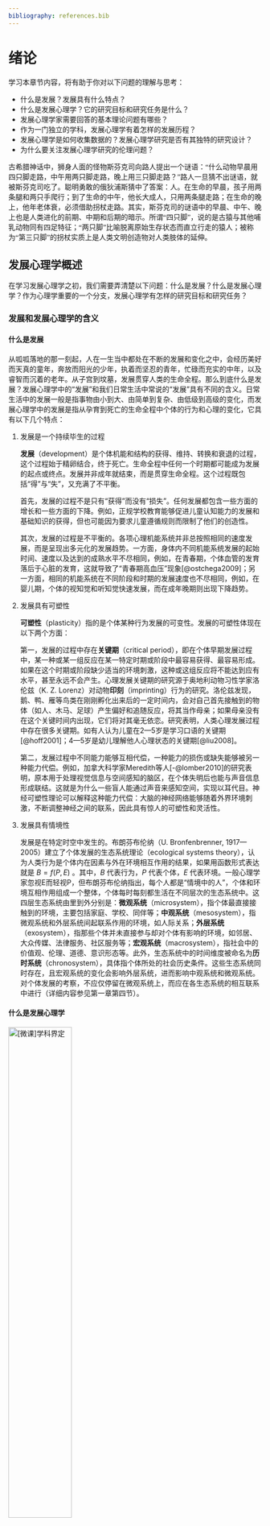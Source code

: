 ```yaml
---
bibliography: references.bib
---
```


# 绪论 {.unnumbered}

学习本章节内容，将有助于你对以下问题的理解与思考：

-   什么是发展？发展具有什么特点？
-   什么是发展心理学？它的研究目标和研究任务是什么？
-   发展心理学家需要回答的基本理论问题有哪些？
-   作为一门独立的学科，发展心理学有着怎样的发展历程？
-   发展心理学是如何收集数据的？发展心理学研究是否有其独特的研究设计？
-   为什么要关注发展心理学研究的伦理问题？

::: {.callout-tip appearance="minimal" style="font-family: 'fangsong';"}
古希腊神话中，狮身人面的怪物斯芬克司向路人提出一个谜语：“什么动物早晨用四只脚走路，中午用两只脚走路，晚上用三只脚走路？”路人一旦猜不出谜语，就被斯芬克司吃了。聪明勇敢的俄狄浦斯猜中了答案：人。在生命的早晨，孩子用两条腿和两只手爬行；到了生命的中午，他长大成人，只用两条腿走路；在生命的晚上，他年老体衰，必须借助拐杖走路。其实，斯芬克司的谜语中的早晨、中午、晚上也是人类进化的前期、中期和后期的暗示。所谓“四只脚”，说的是古猿与其他哺乳动物同有四足特征；“两只脚”比喻脱离原始生存状态而直立行走的猿人；被称为“第三只脚”的拐杖实质上是人类文明创造物对人类肢体的延伸。
:::

## 发展心理学概述

在学习发展心理学之初，我们需要弄清楚以下问题：什么是发展？什么是发展心理学？作为心理学重要的一个分支，发展心理学有怎样的研究目标和研究任务？

### 发展和发展心理学的含义

#### 什么是发展

从呱呱落地的那一刻起，人在一生当中都处在不断的发展和变化之中，会经历美好而天真的童年，奔放而阳光的少年，执着而坚忍的青年，忙碌而充实的中年，以及睿智而沉着的老年。从子宫到坟墓，发展贯穿人类的生命全程。那么到底什么是发展？发展心理学中的“发展”和我们日常生活中常说的“发展”具有不同的含义。日常生活中的发展一般是指事物由小到大、由简单到复杂、由低级到高级的变化，而发展心理学中的发展是指从孕育到死亡的生命全程中个体的行为和心理的变化，它具有以下几个特点：

1.  发展是一个持续毕生的过程

    **发展**（development）是个体机能和结构的获得、维持、转换和衰退的过程，这个过程始于精卵结合，终于死亡。生命全程中任何一个时期都可能成为发展的起点或终点。发展并非成年就结束，而是贯穿生命全程。这个过程既包括“得”与“失”，又充满了不平衡。

    首先，发展的过程不是只有“获得”而没有“损失”。任何发展都包含一些方面的增长和一些方面的下降。例如，正规学校教育能够促进儿童认知能力的发展和基础知识的获得，但也可能因为要求儿童遵循规则而限制了他们的创造性。

    其次，发展的过程是不平衡的。各项心理机能系统并非总按照相同的速度发展，而是呈现出多元化的发展趋势。一方面，身体内不同机能系统发展的起始时间、速度以及达到的成熟水平不尽相同，例如，在青春期，个体血管的发育落后于心脏的发育，这就导致了“青春期高血压”现象[@ostchega2009]；另一方面，相同的机能系统在不同阶段和时期的发展速度也不尽相同，例如，在婴儿期，个体的视知觉和听知觉快速发展，而在成年晚期则出现下降趋势。

2.  发展具有可塑性

    **可塑性**（plasticity）指的是个体某种行为发展的可变性。发展的可塑性体现在以下两个方面：

    第一，发展的过程中存在**关键期**（critical period），即在个体早期发展过程中，某一种或某一组反应在某一特定时期或阶段中最容易获得、最容易形成。如果在这个时期或阶段缺少适当的环境刺激，这种或这组反应将不能达到应有水平，甚至永远不会产生。心理发展关键期的研究源于奥地利动物习性学家洛伦兹（K. Z. Lorenz）对动物**印刻**（imprinting）行为的研究。洛伦兹发现，鹅、鸭、雁等鸟类在刚刚孵化出来后的一定时间内，会对自己首先接触到的物体（如人、木马、足球）产生偏好和追随反应，将其当作母亲；如果母亲没有在这个关键时间内出现，它们将对其毫无依恋。研究表明，人类心理发展过程中存在很多关键期。如有人认为儿童在2—5岁是学习口语的关键期[@hoff2001]；4—5岁是幼儿理解他人心理状态的关键期[@liu2008]。

    第二，发展过程中不同能力能够互相代偿，一种能力的损伤或缺失能够被另一种能力代偿。例如，加拿大科学家Meredith等人[-@lomber2010]的研究表明，原本用于处理视觉信息与空间感知的脑区，在个体失明后也能与声音信息形成联结。这就是为什么一些盲人能通过声音来感知空间，实现以耳代目。神经可塑性理论可以解释这种能力代偿：大脑的神经网络能够随着外界环境刺激，不断调整神经之间的联系，因此具有惊人的可塑性和灵活性。

3.  发展具有情境性

    发展是在特定时空中发生的。布朗芬布伦纳（U. Bronfenbrenner, 1917—2005）建立了个体发展的生态系统理论（ecological systems theory），认为人类行为是个体内在因素与外在环境相互作用的结果，如果用函数形式表达就是 $B = f(P, E)$ 。其中，$B$ 代表行为，$P$ 代表个体，$E$ 代表环境。一般心理学家忽视E而轻视P，但布朗芬布伦纳指出，每个人都是“情境中的人”，个体和环境互相作用组成一个整体，个体每时每刻都生活在不同层次的生态系统中。这四层生态系统由里到外分别是：**微观系统**（microsystem），指个体最直接接触到的环境，主要包括家庭、学校、同伴等；**中观系统**（mesosystem），指微观系统和外层系统间起联系作用的环境，如人际关系；**外层系统**（exosystem），指那些个体并未直接参与却对个体有影响的环境，如邻居、大众传媒、法律服务、社区服务等；**宏观系统**（macrosystem），指社会中的价值观、伦理、道德、意识形态等。此外，生态系统中的时间维度被命名为**历时系统**（chronosystem），具体指个体所处的社会历史条件。这些生态系统同时存在，且宏观系统的变化会影响外层系统，进而影响中观系统和微观系统。对个体发展的考察，不应仅停留在微观系统上，而应在各生态系统的相互联系中进行<!--FIXME-->（详细内容参见第一章第四节）。

#### 什么是发展心理学

::: {.column-margin}
[![\[微课\]学科界定](images/学科界定.png){fig-align="left" width="50%"}](https://abooks.hep.com.cn/h5/resource/detail?resourceId=63fc6ff1d95ce24aac9d6d2b&projectId=pBbXeozAi)
:::

**发展心理学**（developmental psychology）是心理学的一个分支，具有广义和狭义之分。广义的发展心理学是研究心理发展及其规律的学科，它以系统的眼光来考察生命的变化过程或者动物的进化过程，探讨人的心理如何从原始、低级的状态演化到现代、高级的状态。比较心理学和民族心理学都属于广义的发展心理学范畴：比较心理学主要研究动物心理的演化历程，以描绘动物演化过程中心理发展的总体图景；民族心理学主要研究生活在不同社会历史阶段的各个民族的心理并加以对比，以勾勒人类心理发展的总体轮廓。

通常所说的发展心理学指的是狭义的发展心理学，即个体发展心理学。它探究从胎儿期开始一直到衰老死亡的全过程，个体的能力、情感和社会交往等各方面如何从低级水平向高级水平变化发展。发展心理学尤其注重探究各个年龄阶段的心理特征，关注个体心理从一个年龄阶段发展到另一个年龄阶段的规律，具体包括婴幼儿心理学、儿童心理学、青年心理学、中年心理学和老年心理学。

发展心理学采用科学的方法，对成长、变化和稳定性进行研究。发展心理学家可以采用横向和纵向的视角来考察、研究个体的毕生发展。采用横向视角，发展心理学家将关注人的毕生发展的多个主题，包括**生理发展**（physical development）、**认知发展**（cognitive development）、**人格发展**（personality development）和**社会性发展**（social development）等方面[@feldman2021]。关注生理发展的发展心理学家侧重考察身体构造随年龄发展变化的规律以及影响因素。例如，营养良好对儿童生长速度的影响。关注认知发展的心理学家侧重考察学习、记忆、问题解决和智力等问题。例如，个体如何对生命早期的经历进行回忆，或者智力在不同生命阶段的变化。关注人格发展的心理学家侧重考察生命过程中个体气质与性格的可变性和稳定性等问题。关注社会性发展的心理学家侧重考察个体在生命全程中与他人互动及其社会关系的发展、变化和保持等问题。采用纵向视角，发展心理学家往往关注特定的年龄范畴。如将个体发展过程划分为如下几个年龄阶段：产前期（从受孕到出生）、婴儿期（出生到3岁）、幼儿期（也称学前期，3—6岁）、儿童中期（6—12岁）、少年期（12—20岁）、成年早期（20—40岁）、成年中期（40—60岁）、成年晚期（60岁至生命终止）。这种年龄阶段的划分得到了发展心理学家的广泛接受。同时必须承认，在不同的时代和文化背景下，对年龄阶段的具体划分会有所差异。

### 发展心理学的研究目标和研究任务

发展心理学探讨心理发生和发展的规律，是一门基础学科；同时，发展心理学既服务于教育、医疗、干预等实践领域，具有重要的应用价值。发展心理学的研究目标和研究任务可以归纳为五个方面：

#### 描述心理发展的规律和模式

描述个体心理发展过程中的规律、特点和模式是发展心理学研究最基本的目标和任务，也是一切发展心理学研究的前提。发展心理学家致力于寻找有效的方式来测量个体智力、社会性和人格等方面的变化。例如，研究发现，成人对亲密关系的满意度在20—30岁达到顶峰后开始下降，在40岁时达到低谷后又开始上升，到成年晚期趋于稳定[@bühler2021]。

#### 揭示心理发展的原因和机制

随着年龄的增长，个体的生理、认知、人格和社会性等方面都会发展和变化。那么，这些发展和变化的原因是什么？发展心理学家不仅要解决“是什么”的问题，还要解决“为什么”的问题。研究者在数据和资料的基础上，提出各种假设，通过进一步的观察和实验，验证或构建理论，从而揭示心理发展的原因和机制。例如，很多心理学家对于语言的产生非常好奇，有的研究者认为语言的产生是模仿和强化的结果，而著名心理学家乔姆斯基（A. N. Chomsky, 1928—）提出，人类通过系统遗传获得了一个先天语言获得装置，个体只要将这个先天语言获得装置暴露在恰当的语言环境下使其激活，就能获得语言能力。

#### 测量和解释个体差异

虽然个体在生命全程中会经历相似的发展阶段，其发展变化的模式也是相同的，但不同个体心理发展的速度、所能达到的水平、各种心理过程和行为特点等，并不相同。例如，从能力发展速度上看，有的人早慧，有的人则大器晚成；从能力水平上看，有的人在某方面出众，有的人则表现平庸；从性格特点上看，有的人易挑衅攻击，有的人则合作助人……如何测量和解释这些个体差异也是发展心理学的研究目标和研究任务。

#### 探究不同环境对发展的影响

所有的发展都是在具体的时间和空间中发生的，发展的水平和程度会受到个体所处环境的影响。人们都生活、成长于特定的社会与文化环境中，因此个体的发展过程必然会打上特定社会与文化环境的烙印。例如，研究发现，鄂伦春族生活在大兴安岭和小兴安岭地区，森林被茂密，森林环境和北方寒冷的生态压力使鄂伦春族人养成了较强的独立性和高水平的空间分析能力，从而发展出良好的视空间工作记忆能力[@wang2018]。不同的物质生活和教育条件也使儿童的心理发展水平发生变化，如当前普遍存在的“成熟期提前”现象，就是因为物质生活条件的改善，青少年生理发育普遍提前，相应的心理年龄特征也提前出现。

#### 帮助和指导儿童的发展

我国著名心理学家林崇德指出，发展心理学研究一定要为教育服务。无论是描述心理发展的规律和模式、揭示心理发展的原因和机制，还是测量和解释个体差异、探究不同环境对发展的影响，都是为了更好地服务于个体的成长和发展。首先，发展心理学的研究有助于个体更好地度过每一个发展阶段。例如，传统观念认为母亲在儿童教育中具有绝对作用，研究则表明父亲的教养行为对于儿童认知、语言和气质的发展也有重要的影响[@therole2010]。其次，发展心理学致力于解决个体在发展中遇到的困难或障碍。比如，孤独症是一种普遍性发展障碍，相关领域的发展心理学家就致力于探究孤独症个体的患病原因和改善症状的方法。最后，发展心理学的研究旨在主动塑造和引导个体发展的结果。运用规律来引导个体发展是发展心理学研究的最高目标。主动塑造和引导指的是根据科学理论控制某些变量的决定条件，或创设一定的情境，使研究对象产生理论预期的改变或者发展。例如，学校和家庭可以根据强化理论来增加儿童的亲社会行为，减少其攻击行为。

## 发展心理学的若干理论问题

发展心理学家在描述和解释个体发展过程中的各种现象时，需要面对和回答一些基本的理论问题，其中包括：发展是遗传决定的还是环境决定的？个体是主动发展的还是被动发展的？发展的规律是普遍的还是特殊的？发展的过程是连续的还是阶段的？

### 遗传与环境的问题

到底是“龙生龙，凤生凤，老鼠生儿会打洞”，还是“一龙九种，种种各别”？长期以来，关于遗传与环境在发展中的作用，研究者存在着激烈的争论，这个争论也被称为“先天与后天之争”“成熟与学习之争”“生物因素与社会因素之争”。遗传决定论者强调遗传决定发展，认为基因控制并决定着发展的一切方面，完全否认环境的作用。遗传决定论者以优生学创始人高尔顿（F. Galton, 1822—1911）为代表，他认为个体的发展及其品质早在生殖细胞的某种因子中就决定了，发展只是内在因素的自然展开，环境与教育仅起到引发的作用。他在《遗传与优生》一书中写道：一个人的能力是由遗传而来的，其受遗传决定的程度就像有机体的形态和组织由遗传决定一样。环境决定论者则认为环境决定发展，完全否认遗传的作用。环境决定论者以行为主义创始人华生（J. B. Watson, 1878—1958）为代表。华生有一段著名的言论：给我一打健康的婴儿和一个我可以给予特殊培养的环境，我保证从他们中间任意选择一个婴儿，都可以训练成任何一种专家——医生、律师、艺术家、商人，而不管他的天赋、爱好、能力、倾向性以及他的种族等。

::: {.column-margin}
[![\[微课\]原则问题与年龄线索](images/原则问题与年龄线索.png){fig-align="left" width="50%"}](https://abooks.hep.com.cn/h5/resource/detail?resourceId=63fc7040d95ce24aac9d6d35&projectId=pBbXeozAi)
:::

但是绝对的遗传决定论和极端的环境决定论都无法完全解释儿童心理发展过程中的各种现象，从而逐渐失去了影响力。事实证明，个体的心理发展不可能完全排除遗传的作用，也不可能没有环境的作用，单纯由遗传决定或由环境决定的心理发展几乎是不存在的。于是，既承认遗传影响又承认环境影响的共同决定论出现了，其代表人物斯特恩（L. W. Stern, 1871—1938）认为，人类心理的发展是由遗传素质和环境影响共同决定的。斯特恩在《早期儿童心理学》一书中提到，儿童的发展并非单纯天赋本能的渐次显现，也非只受外界影响，而是内在本性和外界条件共同作用。虽然两种因素同为发展不可缺少的成分，但是所占比重因情而异。尽管斯特恩的观点同时考虑了遗传和环境的作用，但这是一种比较机械的折中主义发展观。

事实上，遗传与环境、先天与后天、基因与社会的交互作用是非常复杂的，没有一个固定的公式能够预测遗传与环境将对某个特定的个体产生多大的效力。这种复杂性体现在以下三个方面：

首先，遗传与环境对心理发展的作用在个体发展的不同领域和不同阶段是不一样的。在发展初期，对于一些简单的初级心理机能（如感知、动作、语言等），遗传与成熟的作用较大；而较复杂的高级心理机能（如抽象思维能力、道德、情感等）则往往更多地受到环境和教育的制约[@bouchard2004]。

其次，环境对心理特性或行为的发展所起的作用，往往有赖于这种心理特性或行为的遗传基础。个体心理发展的内部条件（如遗传基础、成熟水平等）不同，环境的作用就不同。同样，遗传作用也依赖环境因素。例如，在1—3岁语言发展的关键期内，丰富的语言环境将对儿童的语言发展产生很好的促进作用，而错过这个时期再为儿童提供同样的语言刺激，将难以帮助儿童获得相应的语言能力的发展。

最后，遗传与环境对心理发展的作用可以理解为发展的可能性与现实性之间的辩证关系。个体的遗传基础决定了发展的可能范围，而环境与教育决定了个体发展的现实水平。潜在的可能性转化为现实能力离不开环境与教育的作用。一般情况下，正常健康的儿童的发展可能性是相当大的。从这个意义上说，环境对个体的发展将起到更重要的作用。

::: {.callout-note icon="false" collapse="true" title="专栏" style="font-family: 'fangsong';"}
## 道德和基因

进入21世纪后，基因研究在世界范围内方兴未艾，基因的作用再次受到研究者的重视。不仅一些基本的生理特征，如身高、体重、肤色等在很大程度上是由基因决定的，甚至一些高级的社会情感和特征也受到基因的影响。研究发现，无论是美德还是自私，都可以从基因中找到根源。

研究表明，道德判断（判断一种行为是道德的或者是不道德的）与基因有着紧密的关系。在一个经典的道德判断任务——扳道岔任务中，想象自己站在一个分叉的铁路口，分岔路口的一边有5个人，另一边有1个人，一辆列车正隆隆地驶向5个人的方向。此时，你的手中握着一个开关，可以改变火车的轨道。是让火车继续行驶撞伤5个人，还是扳动开关改变火车的行驶方向而伤害另一边的1个人？哪一种选择更符合道德呢？结果发现，道德判断的倾向与5-羟色胺转运蛋白基因的多态性有关：具有长型5-羟色胺转运蛋白基因的个体更愿意选择牺牲1个人来保全5个人，他们认为这是更好的道德选择；具有短型5-羟色胺转运蛋白基因的个体则倾向于认为伤害1个人以救5个人与道德无关[@marsh2011]。其他研究发现，催产素受体基因（OXTR）的多态性（rs237889）与道德判断有关。具体来说，C/C基因型的个体更多地认为牺牲1个人来保全5个人是更好的道德选择，T/T基因型的个体则更多地选择不伤害任何人[@bernhard2016]。

基因对道德的影响不仅体现在人类身上，甚至可以追溯到单细胞生物。早在微生物阶段就出现了“利他主义者”和“自私者”。一些生理学家发现，某些细菌的单个基因足以控制其“自私性”。如果这种基因被“关闭”，在营养匮乏的环境中，这些细菌就会放慢新陈代谢的速度和繁殖率；而如果这种基因被“打开”，这些细菌就会不顾一切地吞噬食物，直到耗尽环境中的所有营养，甚至以其他死掉的细菌为食。更有趣的是，对于野外的这种细菌来说，这些基因是自动“关闭”的。一旦将这些细菌放在培养皿中并且切断它们的食物供应，很快（约4 天）就会出现一些“自私”的突变体，它们会疯狂消耗剩余的食物，然后和其他细菌一起饿死[@liti2009]。
:::

### 主动性与被动性的问题

无论是遗传决定论还是环境决定论，都没有把儿童看成主动的个体，因此忽视了儿童自身的能动性。事实上，个体不仅受基因和环境的影响而被动地发展，还主动地影响周围的环境。个体对环境的主动影响早在胎儿期就开始了。研究表明，人类胎儿已经非常活跃，不仅会吮吸自己的大拇指，摇晃脐带，甚至会通过抓住或者放开脐带来调节氧气量。随着年龄增长，在获得更多的能力和经验的基础上，个体能够更加有效地控制和改变自己的发展路径。“遗传–环境–行为表现”的关系随个体年龄的发展而变化，并具体表现为具有不同主动性的三种形式。

第一种为**被动式**（passive）影响，指个体被动地接受遗传因素和环境因素的影响。例如，胎儿在子宫内的发育主要是一种被动式影响。被动式影响的作用将随个体年龄的增长而减弱。

第二种为**唤起式**（evocative）影响，是指个体的遗传特质影响了作用于其自身的环境因素。也就是说，具有不同遗传特征的个体，可能会唤起不同的环境反应。例如，性格比较活泼和乐于合作的儿童更易得到父母、教师及其他社会成员的关注，更易与外界环境相互作用。这种唤起式影响在个体的整个发展过程中将持续存在。

第三种为**主动式**（active）影响，是指个体在其遗传特征的影响下，对环境进行有目的的选择、改变与创造。个体总是倾向于选择那些自己能适应的环境，其结果将导致个体在发展的方向与程度上表现出差异。例如，外向者所寻求的环境与内向者可能截然不同。随着年龄的增长，主动式影响的作用将越来越大。

在进行发展研究的时候，只有将人看成一个充满主动性的主体，尊重人的各种独特的心理特点，重视开发个体的“优势领域”，才能充分发挥个体自身的积极性与主动性。

### 普遍性与特殊性的问题

个体心理发展的总趋势和各个具体的心理过程的发展，都要遵循一定的客观规律，这些规律是根据某一群体的平均水平得到的，反映了特定群体共同的发展特点。所谓发展的“里程碑”指的就是这一点。发展的普遍性是指个体心理发展要遵循具有普遍性的发展规律。发展心理学的学科任务正是尽可能准确地揭示这些规律，从而让人类更好地利用这些规律。

发展心理学为我们揭示的普遍规律只是一种理性的认识框架，并不是心理发展的目标和标准。事实上，现实的个体发展要比理论描述得更丰富、更具体、更生动。除了遵循普遍的和一般的规律，个体心理发展还具有特殊性。发展的特殊性是指发展中的个体在功能、特征和行为上会表现出多样性，呈现出个体之间的差异。个体差异贯穿心理发展的各个方面、各个阶段。由于个体的生物学基础不同，所面临的任务不同，已有的经验不同，支持其学习活动的人际关系不同，因此个体完成任务的方式不同，所习得的技能和发展情况也就不同；个体在发展速度、最终达到的发展水平、发展领域等方面总是存在较大的差异。也就是说，发展的特殊性是遗传因素、环境因素和个体自身心理因素综合作用的结果。当代发展心理学强调尊重个体发展的差异性，重视个体心理发展的个体性，也就是承认发展的多元性，承认不同发展条件（包括不同生理条件）、不同社会环境、不同文化对个体心理发展的作用。

### 连续性与阶段性的问题

回想我们自己成长过程中所经历的变化，这些变化是逐渐发生的还是突然发生的？关于这个问题的争论，实际关系的是发展的实质：发展到底是量的变化还是质的变化？实际上，人的一生是一个不断由量变到质变、再到新的量变的过程，这使得个体心理发展表现出连续性与阶段性。

一方面，发展是连续的呈现**量的变化**（quantitative change），是指程度和数量的变化。例如儿童的记忆能力会随着年龄的增长而逐渐提升，儿童对周围世界的认识也会越来越深刻。另一方面，发展各个时期都表现出固有的特征，呈现出质变的阶段性。发展中质的变化（qualitative change）是指个体在结构或者组织上产生的重要或者根本的差异。例如处于前言语阶段的婴儿和已具有较好语言能力的学前儿童在语言发展上就具有质的差异；性成熟的青少年与尚未性成熟的个体之间也存在着**质的差异**[@shaffer1996]。心理发展的阶段性是与个体的年龄相联系的，发展心理学把个体心理发展各年龄阶段所表现出来的一般的、典型的、本质的特征，称为**心理年龄特征**（age characteristics）。其中，一般特征指的是某年龄阶段儿童普遍具有的特征；典型特征指的是该年龄阶段儿童应有的心理特征；而本质特征指的是可以作为该年龄阶段的标志，以区别个体心理发展的不同阶段。心理年龄特征是个体在一定年龄阶段的心理水平的标尺，它们是从许多同龄人心理发展事实中，通过概括并与不同年龄的人的心理发展进行比较而被确认的。个体生命全程因此可以被划分为不同的发展阶段。尽管对于个体毕生发展的阶段划分，研究者从不同的角度出发有不同的划分方法，但大多基本接受如 @tbl-developmental-stages 所示的划分方式。

| 发展阶段 | 心理年龄特征 | 时间范围 |
|------------------|-----------------------------------|------------------|
| 产前期 | 感知觉的初步萌发 | 从受孕到出生 |
| 婴儿期 | 多种反射，从翻身到行走的大动作技能的发展，语言发展，依恋形成，具备初步的社会能力 | 从出生到 3 岁 |
| 幼儿期（学前期） | 发展良好的口头语言能力，性别开始分化，喜爱粗大动作游戏，完成人学准备 | 3—6 岁 |
| 儿童中期 | 具体思维的发展，书面语言能力发展，同伴关系的发展，自我概念和自尊的发展，性别认同确立 | 6—12 岁 |
| 青少年期 | 性成熟，抽象思维较快发展，确立两性关系，青少年价值观确立，人格渐趋独立 | 11—20 岁 |
| 成年早期 | 职业与家庭关系的发展，认知能力水平处于高峰后逐渐下降，开始承担父母的角色和社会职业角色 | 20—40 岁 |
| 成年中期 | 生理机能出现衰退，认知能力趋于复杂化，善于解决实际问题但学习能力下降，对自我进行重新评估，事业发展到顶点，考虑或重新调整生活 | 40—60 岁 |
| 成年晚期 | 生理机能衰退，认知能力衰退，退休，可能面临不可避免的身心适应问题，享受退休的居家生活，承担丧失亲人的痛苦，重新适应生活 | 60 岁到生命终止 |

: 个体毕生发展的阶段划分 {#tbl-developmental-stages}

## 参考文献
